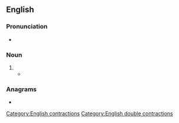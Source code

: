 {{also|bôn}}
==English==

===Pronunciation===
* {{IPA|en|/ˈbəʊsn̩/}}

===Noun===
{{en-noun}}

# {{alternative form of|en|bosun}}
#* {{quote-text|en|year=1901|author=Julius Washington Muller|title=Starboard Lights: Salt Water Tales|page=87|passage=When Hennery saw the '''bo's'n''' crawl out of the water hole he nearly fainted with fright.}}

===Anagrams===
* {{anagrams|en|a=bnos|BSON|nobs|snob}}

[[Category:English contractions]]
[[Category:English double contractions]]